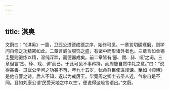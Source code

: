 ```yaml
---
---
---
```

title: 淇奥
---







文蔚曰：“《淇奥》一篇，卫武公进德成德之序，始终可见。一章言切磋琢磨，则学问自修之功精密如此。二章言威仪服饰之盛，有诸中而形诸外者也。三章言如金锡圭璧则锻炼以精，温纯深粹，而德器成矣。前二章皆有‘瑟、僩、赫、咺’之词，三章但言‘宽、绰、戏、谑’而已。于此可见不事矜持，而周旋自然中礼之意。”曰：“说得甚善。卫武公学问之功甚不苟，年九十五岁，犹命群臣使进规谏。至如《抑诗》是他自警之诗，后人不知，遂以为戒厉王。毕竟周之卿士去圣人近，气象自是不同。且如刘康公谓‘民受天地之中以生’，便说得这般言语出。”文蔚。
